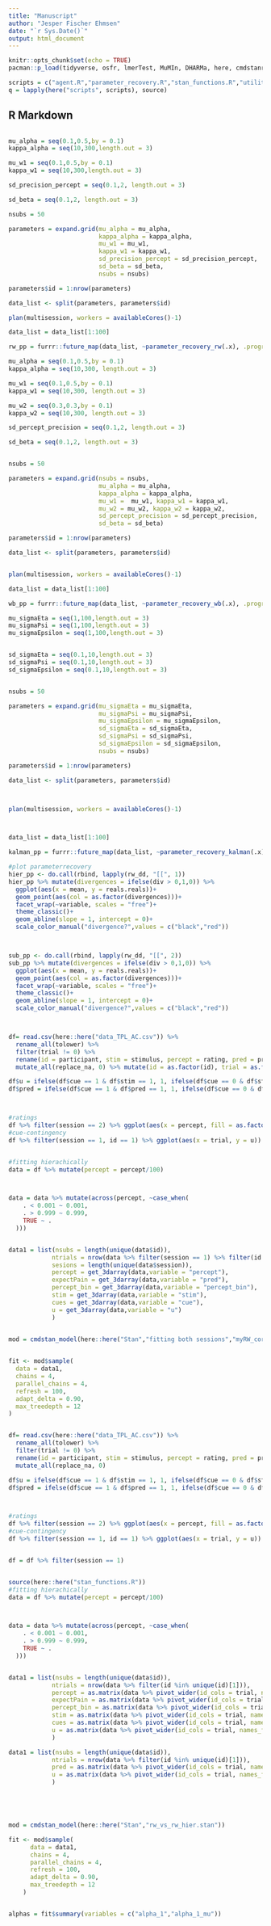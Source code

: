 ```yaml
---
title: "Manuscript"
author: "Jesper Fischer Ehmsen"
date: "`r Sys.Date()`"
output: html_document
---
```


```r
knitr::opts_chunk$set(echo = TRUE)
pacman::p_load(tidyverse, osfr, lmerTest, MuMIn, DHARMa, here, cmdstanr, tidybayes, bayesplot, posterior,future,furrr, patchwork, R.utils, brms)

scripts = c("agent.R","parameter_recovery.R","stan_functions.R","utility functions.R")
q = lapply(here("scripts", scripts), source)
```

## R Markdown



```r



```


```r
mu_alpha = seq(0.1,0.5,by = 0.1)
kappa_alpha = seq(10,300,length.out = 3)

mu_w1 = seq(0.1,0.5,by = 0.1)
kappa_w1 = seq(10,300,length.out = 3)

sd_precision_percept = seq(0.1,2, length.out = 3)

sd_beta = seq(0.1,2, length.out = 3)

nsubs = 50

parameters = expand.grid(mu_alpha = mu_alpha,
                         kappa_alpha = kappa_alpha,
                         mu_w1 = mu_w1,
                         kappa_w1 = kappa_w1,
                         sd_precision_percept = sd_precision_percept,
                         sd_beta = sd_beta,
                         nsubs = nsubs)

parameters$id = 1:nrow(parameters)

data_list <- split(parameters, parameters$id)

plan(multisession, workers = availableCores()-1)

data_list = data_list[1:100]

rw_pp = furrr::future_map(data_list, ~parameter_recovery_rw(.x), .progress = TRUE, .options = furrr_options(seed = 123))
```



```r

mu_alpha = seq(0.1,0.5,by = 0.1)
kappa_alpha = seq(10,300, length.out = 3)

mu_w1 = seq(0.1,0.5,by = 0.1)
kappa_w1 = seq(10,300, length.out = 3)

mu_w2 = seq(0.3,0.3,by = 0.1)
kappa_w2 = seq(10,300, length.out = 3)

sd_percept_precision = seq(0.1,2, length.out = 3)

sd_beta = seq(0.1,2, length.out = 3)


nsubs = 50

parameters = expand.grid(nsubs = nsubs, 
                         mu_alpha = mu_alpha, 
                         kappa_alpha = kappa_alpha, 
                         mu_w1 =  mu_w1, kappa_w1 = kappa_w1,
                         mu_w2 = mu_w2, kappa_w2 = kappa_w2, 
                         sd_percept_precision = sd_percept_precision, 
                         sd_beta = sd_beta)

parameters$id = 1:nrow(parameters)

data_list <- split(parameters, parameters$id)


plan(multisession, workers = availableCores()-1)

data_list = data_list[1:100]

wb_pp = furrr::future_map(data_list, ~parameter_recovery_wb(.x), .progress = TRUE, .options = furrr_options(seed = 123))


```




```r


mu_sigmaEta = seq(1,100,length.out = 3)
mu_sigmaPsi = seq(1,100,length.out = 3)
mu_sigmaEpsilon = seq(1,100,length.out = 3)


sd_sigmaEta = seq(0.1,10,length.out = 3)
sd_sigmaPsi = seq(0.1,10,length.out = 3)
sd_sigmaEpsilon = seq(0.1,10,length.out = 3)


nsubs = 50

parameters = expand.grid(mu_sigmaEta = mu_sigmaEta,
                         mu_sigmaPsi = mu_sigmaPsi,
                         mu_sigmaEpsilon = mu_sigmaEpsilon,
                         sd_sigmaEta = sd_sigmaEta,
                         sd_sigmaPsi = sd_sigmaPsi,
                         sd_sigmaEpsilon = sd_sigmaEpsilon,
                         nsubs = nsubs)

parameters$id = 1:nrow(parameters)

data_list <- split(parameters, parameters$id)



plan(multisession, workers = availableCores()-1)



data_list = data_list[1:100]

kalman_pp = furrr::future_map(data_list, ~parameter_recovery_kalman(.x), .progress = TRUE, .options = furrr_options(seed = 123))


```



```r
#plot parameterrecovery
hier_pp <- do.call(rbind, lapply(rw_dd, "[[", 1))
hier_pp %>% mutate(divergences = ifelse(div > 0,1,0)) %>% 
  ggplot(aes(x = mean, y = reals.reals))+
  geom_point(aes(col = as.factor(divergences)))+
  facet_wrap(~variable, scales = "free")+
  theme_classic()+
  geom_abline(slope = 1, intercept = 0)+
  scale_color_manual("divergence?",values = c("black","red"))



sub_pp <- do.call(rbind, lapply(rw_dd, "[[", 2))
sub_pp %>% mutate(divergences = ifelse(div > 0,1,0)) %>% 
  ggplot(aes(x = mean, y = reals.reals))+
  geom_point(aes(col = as.factor(divergences)))+
  facet_wrap(~variable, scales = "free")+
  theme_classic()+
  geom_abline(slope = 1, intercept = 0)+
  scale_color_manual("divergence?",values = c("black","red"))


```


```r



```




```r



```













```r


df= read.csv(here::here("data_TPL_AC.csv")) %>% 
  rename_all(tolower) %>% 
  filter(trial != 0) %>% 
  rename(id = participant, stim = stimulus, percept = rating, pred = prediction, percept_bin = quality) %>% 
  mutate_all(replace_na, 0) %>% mutate(id = as.factor(id), trial = as.factor(trial), session = as.factor(session))

df$u = ifelse(df$cue == 1 & df$stim == 1, 1, ifelse(df$cue == 0 & df$stim == 0, 1,0))
df$pred = ifelse(df$cue == 1 & df$pred == 1, 1, ifelse(df$cue == 0 & df$pred == 0, 1,0))



#ratings
df %>% filter(session == 2) %>% ggplot(aes(x = percept, fill = as.factor(stim))) + geom_histogram()
#cue-contingency
df %>% filter(session == 1, id == 1) %>% ggplot(aes(x = trial, y = u)) + geom_point()+theme_classic()


#fitting hierachically
data = df %>% mutate(percept = percept/100)



data = data %>% mutate(across(percept, ~case_when(
    . < 0.001 ~ 0.001,
    . > 0.999 ~ 0.999,
    TRUE ~ .
  )))


data1 = list(nsubs = length(unique(data$id)),
            ntrials = nrow(data %>% filter(session == 1) %>% filter(id %in% unique(id)[1])),
            sesions = length(unique(data$session)),
            percept = get_3darray(data,variable = "percept"),
            expectPain = get_3darray(data,variable = "pred"),
            percept_bin = get_3darray(data,variable = "percept_bin"),
            stim = get_3darray(data,variable = "stim"),
            cues = get_3darray(data,variable = "cue"),
            u = get_3darray(data,variable = "u")
            )


mod = cmdstan_model(here::here("Stan","fitting both sessions","myRW_correlation.stan"))
  

fit <- mod$sample(
  data = data1,
  chains = 4, 
  parallel_chains = 4,
  refresh = 100,
  adapt_delta = 0.90,
  max_treedepth = 12
)



```




















```r

df= read.csv(here::here("data_TPL_AC.csv")) %>% 
  rename_all(tolower) %>% 
  filter(trial != 0) %>% 
  rename(id = participant, stim = stimulus, percept = rating, pred = prediction, percept_bin = quality) %>% 
  mutate_all(replace_na, 0)

df$u = ifelse(df$cue == 1 & df$stim == 1, 1, ifelse(df$cue == 0 & df$stim == 0, 1,0))
df$pred = ifelse(df$cue == 1 & df$pred == 1, 1, ifelse(df$cue == 0 & df$pred == 0, 1,0))



#ratings
df %>% filter(session == 2) %>% ggplot(aes(x = percept, fill = as.factor(stim))) + geom_histogram()
#cue-contingency
df %>% filter(session == 1, id == 1) %>% ggplot(aes(x = trial, y = u)) + geom_point()+theme_classic()


df = df %>% filter(session == 1)


source(here::here("stan_functions.R"))
#fitting hierachically
data = df %>% mutate(percept = percept/100)



data = data %>% mutate(across(percept, ~case_when(
    . < 0.001 ~ 0.001,
    . > 0.999 ~ 0.999,
    TRUE ~ .
  )))


data1 = list(nsubs = length(unique(data$id)),
            ntrials = nrow(data %>% filter(id %in% unique(id)[1])),
            percept = as.matrix(data %>% pivot_wider(id_cols = trial, names_from = id, values_from = percept)%>% mutate(trial= NULL)),
            expectPain = as.matrix(data %>% pivot_wider(id_cols = trial, names_from = id, values_from = pred)%>% mutate(trial= NULL)),
            percept_bin = as.matrix(data %>% pivot_wider(id_cols = trial, names_from = id, values_from = percept_bin)%>% mutate(trial= NULL)),
            stim = as.matrix(data %>% pivot_wider(id_cols = trial, names_from = id, values_from = stim)%>% mutate(trial= NULL)),
            cues = as.matrix(data %>% pivot_wider(id_cols = trial, names_from = id, values_from = cue)%>% mutate(trial= NULL)),
            u = as.matrix(data %>% pivot_wider(id_cols = trial, names_from = id, values_from = u)%>% mutate(trial= NULL))
            )

data1 = list(nsubs = length(unique(data$id)),
            ntrials = nrow(data %>% filter(id %in% unique(id)[1])),
            pred = as.matrix(data %>% pivot_wider(id_cols = trial, names_from = id, values_from = pred)%>% mutate(trial= NULL)),
            u = as.matrix(data %>% pivot_wider(id_cols = trial, names_from = id, values_from = u)%>% mutate(trial= NULL))
            )





mod = cmdstan_model(here::here("Stan","rw_vs_rw_hier.stan"))

fit <- mod$sample(
      data = data1,
      chains = 4, 
      parallel_chains = 4,
      refresh = 100,
      adapt_delta = 0.90,
      max_treedepth = 12
    )


alphas = fit$summary(variables = c("alpha_1","alpha_1_mu"))



```


